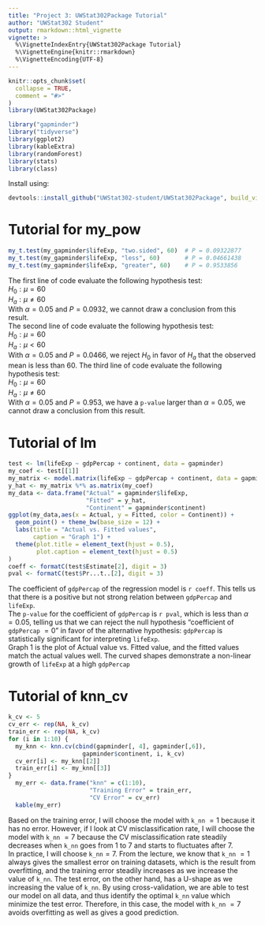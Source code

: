 ```yaml
---
title: "Project 3: UWStat302Package Tutorial"
author: "UWStat302 Student"
output: rmarkdown::html_vignette
vignette: >
  %\VignetteIndexEntry{UWStat302Package Tutorial}
  %\VignetteEngine{knitr::rmarkdown}
  %\VignetteEncoding{UTF-8}
---
```


```r
knitr::opts_chunk$set(
  collapse = TRUE,
  comment = "#>"
)
library(UWStat302Package)

library("gapminder")
library("tidyverse")
library(ggplot2)
library(kableExtra)
library(randomForest)
library(stats)
library(class)
```

Install \texttt{UWStat302Package} using:

```r
devtools::install_github("UWStat302-student/UWStat302Package", build_vignette = TRUE, build_opts = c())
```

# Tutorial for my_pow

```r
my_t.test(my_gapminder$lifeExp, "two.sided", 60)  # P = 0.09322877
my_t.test(my_gapminder$lifeExp, "less", 60)       # P = 0.04661438
my_t.test(my_gapminder$lifeExp, "greater", 60)    # P = 0.9533856
```
The first line of code evaluate the following hypothesis test:  
$H_0: \mu = 60$   
$H_a: \mu \neq 60$   
With $\alpha = 0.05$ and $P = 0.0932$, we cannot draw a conclusion from this result.  
The second line of code evaluate the following hypothesis test:  
$H_0: \mu = 60$   
$H_a: \mu < 60$   
With $\alpha = 0.05$ and $P = 0.0466$, we reject $H_0$ in favor of $H_a$ that the observed mean is less than 60.
The third line of code evaluate the following hypothesis test:  
$H_0: \mu = 60$   
$H_a: \mu \neq 60$   
With $\alpha = 0.05$ and $P = 0.953$, we have a `p-value` larger than $\alpha = 0.05$, we cannot draw a conclusion from this result.



# Tutorial of lm
```r
test <- lm(lifeExp ~ gdpPercap + continent, data = gapminder)
my_coef <- test[[1]]
my_matrix <- model.matrix(lifeExp ~ gdpPercap + continent, data = gapminder)
y_hat <- my_matrix %*% as.matrix(my_coef)
my_data <- data.frame("Actual" = gapminder$lifeExp,
                      "Fitted" = y_hat,
                      "Continent" = gapminder$continent)
ggplot(my_data,aes(x = Actual, y = Fitted, color = Continent)) + 
  geom_point() + theme_bw(base_size = 12) + 
  labs(title = "Actual vs. Fitted values",
       caption = "Graph 1") + 
  theme(plot.title = element_text(hjust = 0.5),
        plot.caption = element_text(hjust = 0.5)
)
coeff <- formatC(test$Estimate[2], digit = 3)
pval <- formatC(test$Pr...t..[2], digit = 3)
```

The coefficient of `gdpPercap` of the regression model is `r coeff`. This tells us that there is a positive but not strong relation between `gdpPercap` and `lifeExp`.  
The `p-value` for the coefficient of `gdpPercap` is `r pval`, which is less than $\alpha = 0.05$, telling us that we can reject the null hypothesis "coefficient of `gdpPercap` $= 0$" in favor of the alternative hypothesis: `gdpPercap` is statistically significant for interpreting `lifeExp`.  
Graph 1 is the plot of Actual value vs. Fitted value, and the fitted values match the actual values well. The curved shapes demonstrate a non-linear growth of `lifeExp` at a high `gdpPercap`


# Tutorial of knn_cv

```r
k_cv <- 5
cv_err <- rep(NA, k_cv)
train_err <- rep(NA, k_cv)
for (i in 1:10) {
  my_knn <- knn.cv(cbind(gapminder[, 4], gapminder[,6]), 
                     gapminder$continent, i, k_cv)
  cv_err[i] <- my_knn[[2]]
  train_err[i] <- my_knn[[3]]
}
  my_err <- data.frame("knn" = c(1:10),
                       "Training Error" = train_err,
                       "CV Error" = cv_err)
  kable(my_err)
```
Based on the training error, I will choose the model with `k_nn` $= 1$ because it has no error. However, if I look at CV misclassification rate, I will choose the model with `k_nn` $= 7$ because the CV misclassification rate steadily decreases when `k_nn` goes from $1$ to $7$ and starts to fluctuates after $7$.  
In practice, I will choose `k_nn`$= 7$. From the lecture, we know that `k_nn` $= 1$ always gives the smallest error on training datasets, which is the result from overfitting, and the training error steadily increases as we increase the value of `k_nn`. The test error, on the other hand, has a U-shape as we increasing the value of `k_nn`. By using cross-validation, we are able to test our model on all data, and thus identify the optimal `k_nn` value which minimize the test error. Therefore, in this case, the model with `k_nn` $= 7$ avoids overfitting as well as gives a good prediction.  
